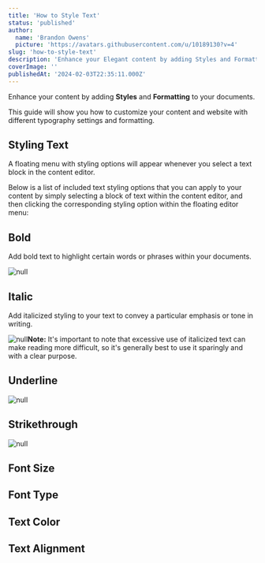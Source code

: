 ```yaml
---
title: 'How to Style Text'
status: 'published'
author:
  name: 'Brandon Owens'
  picture: 'https://avatars.githubusercontent.com/u/10189130?v=4'
slug: 'how-to-style-text'
description: 'Enhance your Elegant content by adding Styles and Formatting to your documents. This guide will show you how to customize your content and website with different typography settings and formatting.'
coverImage: ''
publishedAt: '2024-02-03T22:35:11.000Z'
---
```


Enhance your content by adding **Styles** and **Formatting** to your documents.

This guide will show you how to customize your content and website with different typography settings and formatting.

## Styling Text

A floating menu with styling options will appear whenever you select a text block in the content editor.

Below is a list of included text styling options that you can apply to your content by simply selecting a block of text within the content editor, and then clicking the corresponding styling option within the floating editor menu:



## Bold

Add bold text to highlight certain words or phrases within your documents.



<div class="my-8 shadow-xl"><img class="rounded-xl" src="/api/images/screenshot-2024-02-03-202958-c0Nz.png" alt="null"></div>



## Italic

Add italicized styling to your text to convey a particular emphasis or tone in writing.

![null](/api/images/screenshot-2024-02-03-221824-A4OD.png)**Note:** It's important to note that excessive use of italicized text can make reading more difficult, so it's generally best to use it sparingly and with a clear purpose.



## Underline

![null](/api/images/screenshot-2024-02-03-221626-g0OD.png)

## Strikethrough

![null](/api/images/screenshot-2024-02-03-221542-A1OD.png)

## Font Size



## Font Type



## Text Color



## Text Alignment



